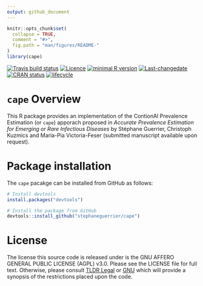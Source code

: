 ```yaml
---
output: github_document
---
```


<!-- README.md is generated from README.Rmd. Please edit that file -->

```r
knitr::opts_chunk$set(
  collapse = TRUE,
  comment = "#>",
  fig.path = "man/figures/README-"
)
library(cape)
```

<!-- badges: start -->
[![Travis build status](https://travis-ci.com/stephaneguerrier/cape.svg?branch=master)](https://travis-ci.com/stephaneguerrier/cape)
[![Licence](https://img.shields.io/badge/licence-AGPL--3.0-blue.svg)](https://opensource.org/licenses/AGPL-3.0)
[![minimal R version](https://img.shields.io/badge/R%3E%3D-3.6.0-6666ff.svg)](https://cran.r-project.org/)
[![Last-changedate](https://img.shields.io/badge/last%20change-`r gsub('-', '--', Sys.Date())`-green.svg)](https://github.com/stephaneguerrier/cape)
[![CRAN status](https://www.r-pkg.org/badges/version/stacks)](https://CRAN.R-project.org/package=stacks)
[![lifecycle](https://img.shields.io/badge/lifecycle-experimental-blue.svg)](https://www.tidyverse.org/lifecycle/#experimental)
<!-- badges: end -->

# `cape` Overview 

This R package provides an implementation of the ContionAl Prevalence Estimation (or `cape`) apporach proposed in *Accurate Prevalence Estimation for Emerging or Rare Infectious Diseases* by Stéphane Guerrier, Christoph Kuzmics and Maria-Pia Victoria-Feser (submitted manuscript available upon request).

# Package installation

The `cape` pacakge can be installed from GitHub as follows:

```r
# Install devtools
install.packages("devtools")

# Install the package from GitHub
devtools::install_github("stephaneguerrier/cape")
```

# License

The license this source code is released under is the GNU AFFERO GENERAL PUBLIC LICENSE (AGPL) v3.0. Please see the LICENSE file for full text. Otherwise, please consult [TLDR Legal](https://tldrlegal.com/license/gnu-affero-general-public-license-v3-(agpl-3.0)) or [GNU](https://www.gnu.org/licenses/agpl-3.0.en.html) which will provide a synopsis of the restrictions placed upon the code.
